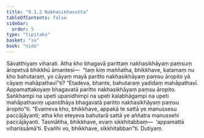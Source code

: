 ```yaml
---
title: "9.1.2 Nakhasikhasutta"
tableOfContents: false
sidebar:
  order: 5
type: "tipitaka"
basket: "su"
book: "nida"
---
```



<DynamicBreadcrumb />

<Division number="224" book="nida" bookNo="12" page="454">

<Paragraph number="1214" book="nida">
Sāvatthiyaṃ viharati. Atha kho bhagavā parittaṃ nakhasikhāyaṃ paṃsuṃ āropetvā bhikkhū āmantesi—  “taṃ kiṃ maññatha, bhikkhave, katamaṃ nu kho bahutaraṃ, yo cāyaṃ mayā paritto nakhasikhāyaṃ paṃsu āropito yā cāyaṃ mahāpathavī”ti? “Etadeva, bhante, bahutaraṃ yadidaṃ mahāpathavī. Appamattakoyaṃ bhagavatā paritto nakhasikhāyaṃ paṃsu āropito. Saṅkhampi na upeti upanidhimpi na upeti kalabhāgampi na upeti mahāpathaviṃ upanidhāya bhagavatā paritto nakhasikhāyaṃ paṃsu āropito”ti. “Evameva kho, bhikkhave, appakā te sattā ye manussesu paccājāyanti; atha kho eteyeva bahutarā sattā ye aññatra manussehi paccājāyanti. Tasmātiha, bhikkhave, evaṃ sikkhitabbaṃ—  ‘appamattā viharissāmā’ti. Evañhi vo, bhikkhave, sikkhitabban”ti.

</Paragraph>
</Division>

<Paragraph number="1215" type="center" book="nida">
Dutiyaṃ.
</Paragraph>